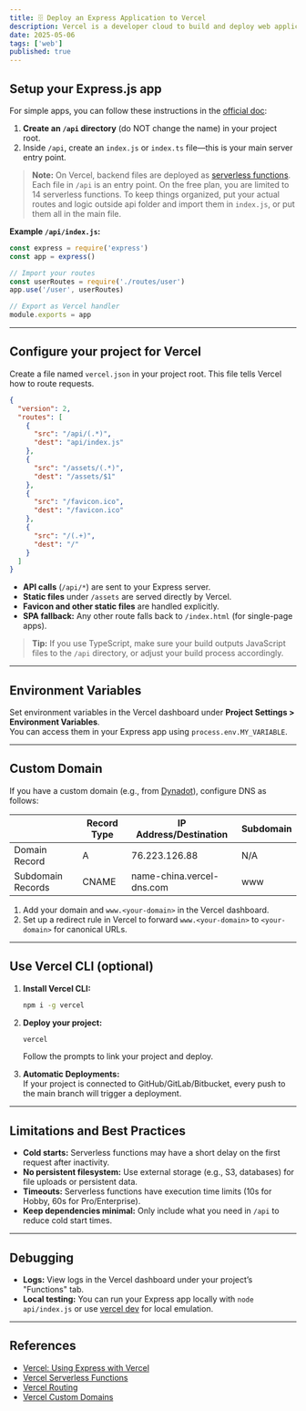 ```yaml
---
title: 🗄️ Deploy an Express Application to Vercel
description: Vercel is a developer cloud to build and deploy web applications. It's very easy to deploy static files or projects using Next.js framework, but for Express applications, its documents are very simple and not easy to follow.
date: 2025-05-06
tags: ['web']
published: true
---
```


## Setup your Express.js app

For simple apps, you can follow these instructions in the [official doc](https://vercel.com/guides/using-express-with-vercel):

1. **Create an `/api` directory** (do NOT change the name) in your project root.
2. Inside `/api`, create an `index.js` or `index.ts` file—this is your main server entry point.

> **Note:** On Vercel, backend files are deployed as [serverless functions](https://vercel.com/docs/functions/serverless-functions/introduction). Each file in `/api` is an entry point. On the free plan, you are limited to 14 serverless functions. To keep things organized, put your actual routes and logic outside api folder and import them in `index.js`, or put them all in the main file.

**Example `/api/index.js`:**

```js
const express = require('express')
const app = express()

// Import your routes
const userRoutes = require('./routes/user')
app.use('/user', userRoutes)

// Export as Vercel handler
module.exports = app
```

---

## Configure your project for Vercel

Create a file named `vercel.json` in your project root. This file tells Vercel how to route requests.

```json title="vercel.json"
{
  "version": 2,
  "routes": [
    {
      "src": "/api/(.*)",
      "dest": "api/index.js"
    },
    {
      "src": "/assets/(.*)",
      "dest": "/assets/$1"
    },
    {
      "src": "/favicon.ico",
      "dest": "/favicon.ico"
    },
    {
      "src": "/(.+)",
      "dest": "/"
    }
  ]
}
```

- **API calls** (`/api/*`) are sent to your Express server.
- **Static files** under `/assets` are served directly by Vercel.
- **Favicon and other static files** are handled explicitly.
- **SPA fallback:** Any other route falls back to `/index.html` (for single-page apps).

> **Tip:** If you use TypeScript, make sure your build outputs JavaScript files to the `/api` directory, or adjust your build process accordingly.

---

## Environment Variables

Set environment variables in the Vercel dashboard under **Project Settings > Environment Variables**.  
You can access them in your Express app using `process.env.MY_VARIABLE`.

---

## Custom Domain

If you have a custom domain (e.g., from [Dynadot](https://www.dynadot.com/)), configure DNS as follows:

|                   | Record Type | IP Address/Destination    | Subdomain |
| ----------------- | ----------- | ------------------------- | --------- |
| Domain Record     | A           | 76.223.126.88             | N/A       |
| Subdomain Records | CNAME       | name-china.vercel-dns.com | www       |

1. Add your domain and `www.<your-domain>` in the Vercel dashboard.
1. Set up a redirect rule in Vercel to forward `www.<your-domain>` to `<your-domain>` for canonical URLs.

---

## Use Vercel CLI (optional)

1. **Install Vercel CLI:**

   ```sh
   npm i -g vercel
   ```

1. **Deploy your project:**

   ```sh
   vercel
   ```

   Follow the prompts to link your project and deploy.

1. **Automatic Deployments:**  
   If your project is connected to GitHub/GitLab/Bitbucket, every push to the main branch will trigger a deployment.

---

## Limitations and Best Practices

- **Cold starts:** Serverless functions may have a short delay on the first request after inactivity.
- **No persistent filesystem:** Use external storage (e.g., S3, databases) for file uploads or persistent data.
- **Timeouts:** Serverless functions have execution time limits (10s for Hobby, 60s for Pro/Enterprise).
- **Keep dependencies minimal:** Only include what you need in `/api` to reduce cold start times.

---

## Debugging

- **Logs:** View logs in the Vercel dashboard under your project’s "Functions" tab.
- **Local testing:** You can run your Express app locally with `node api/index.js` or use [vercel dev](https://vercel.com/docs/cli/dev) for local emulation.

---

## References

- [Vercel: Using Express with Vercel](https://vercel.com/guides/using-express-with-vercel)
- [Vercel Serverless Functions](https://vercel.com/docs/functions/serverless-functions/introduction)
- [Vercel Routing](https://vercel.com/docs/projects/project-configuration#routes)
- [Vercel Custom Domains](https://vercel.com/docs/concepts/projects/custom-domains)
